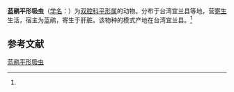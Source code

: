 {{Speciesbox
| name = 蓝鹇平形吸虫
| status = 
| status_system = 
| image = 
| genus = Platynotrema
| species = lophurae
| authority = (Fischthal et Kuntz, 1976)<ref name='id9960'>{{cite web| url =http://www.bioinfo.cn/db05/BjdwSpecies.php?action=view&id=9960| title =蓝鹇平形吸虫| work =《中国动物物种编目数据库》| publisher =中国科学院微生物研究所| author =中国科学院动物研究所| accessdate =2009-04-16| deadurl =yes| archiveurl =https://web.archive.org/web/20160305035636/http://www.bioinfo.cn/db05/BjdwSpecies.php?action=view&id=9960| archivedate =2016-03-05}}</ref>
}}

'''蓝鹇平形吸虫'''（[[学名|学名]]：{{lang|la|''Platynotrema lophurae''}}）为[[双腔科|双腔科]][[平形属|平形属]]的动物。分布于台湾宜兰县等地，营[[寄生|寄生]]生活，宿主为蓝鹇，寄生于肝脏。该物种的模式产地在台湾宜兰县。<ref name='id9960'/>

== 参考文献 ==
{{reflist}}

{{Wikispecies|Platynotrema lophurae}}
{{Taxonbar|from=Q15227931}}

[[Category:平形属|蓝鹇平形吸虫]]


{{吸虫小作品}}